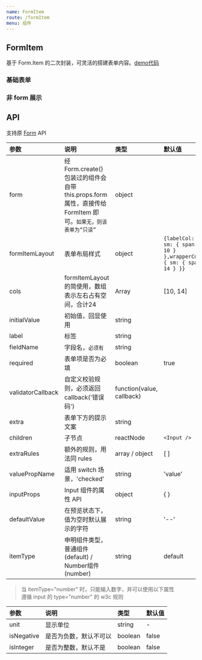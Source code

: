 ```yaml
---
name: FormItem
route: /formItem
menu: 组件
---
```



## FormItem

基于 Form.Item 的二次封装，可灵活的搭建表单内容。[demo代码](https://github.com/long-zhuge/td-antd/tree/master/src/formItem/demo)

### 基础表单

<Playground>
  <BaseDemo />
</Playground>

### 非 form 展示

<Playground>
  <Preview />
</Playground>

## API

支持原 [Form](https://ant-design.gitee.io/components/form-cn/) API

|参数|说明|类型|默认值|
|:--|:--|:--|:--|
|form|经 Form.create() 包装过的组件会自带 this.props.form 属性，直接传给 FormItem 即可。`如果无，则该表单为“只读”`|object||
|formItemLayout|表单布局样式|object|`{labelCol: { sm: { span: 10 } },wrapperCol: { sm: { span: 14 } }}`|
|cols| formItemLayout 的简使用，数组表示左右占有空间，合计24|Array|[10, 14]|
|initialValue|初始值，回显使用|string||
|label|标签|string||
|fieldName|字段名，`必须有`|string||
|required|表单项是否为必填|boolean|true|
|validatorCallback|自定义校验规则，必须返回callback('错误码')|function(value, callback)||
|extra|表单下方的提示文案|string||
|children|子节点| reactNode |`<Input />`|
|extraRules|额外的规则，用法同 rules|array / object|[ ]|
|valuePropName|适用 switch 场景，'checked'|string|'value'|
|inputProps|Input 组件的属性 API|object|{ }|
|defaultValue|在预览状态下，值为空时默认展示的字符|string|'--'|
|itemType|申明组件类型，普通组件(default) / Number组件(number)|string|default|

> 当 itemType="number" 时，只能输入数字，并可以使用以下属性<br />
> 遵循 input 的 type="number" 的 w3c 规则

|参数|说明|类型|默认值|
|:--|:--|:--|:--|
|unit|显示单位|string|-|
|isNegative|是否为负数，默认不可以| boolean |false|
|isInteger|是否为整数，默认不是|boolean |false|